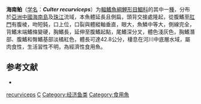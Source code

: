 {{Speciesbox
| name = 海南鲌
| status = LC
| status_system = IUCN3.1
| image = 
| genus = Culter
| species = recurviceps
| authority = [[Richardson|Richardson]], 1846
| synonyms = *''Erythroculter pseudobrevicauda''<br><small>Nichols & Pope, 1927</small>
*''Leuciscus recurviceps''<br><small>Richardson, 1846</small>
}}

'''海南鲌'''（[[学名|学名]]：'''''Culter recurviceps'''''）为[[輻鰭魚綱|輻鰭魚綱]][[鯉形目|鯉形目]][[鯝科|鯝科]]的其中一[[種|種]]，分布於[[亞洲|亞洲]][[中國|中國]][[海南島|海南島]]及[[珠江|珠江]]流域，本魚體延長且側扁，頭背交接處隆起，從腹鰭至[[肛門|肛門]]有腹棱，吻短鈍，口上位，口裂與體縱軸垂直，眼大，魚鱗中等大，側線完全，背鰭末端鰭條變硬，胸鰭長，延伸至腹鰭起點，尾鰭深分叉，體色淺灰色，胸鰭潛部、腹鰭和臀鰭基部淡橘紅色，體長可達42.8公分，棲息在河川中底層水域，屬肉食性，生活習性不明，為經濟性食用魚。

== 参考文献 ==
{{refbegin}}
*{{FishBase_species|genus=Culter|species=recurviceps|year=2011|month=12}}
{{Wikispecies-inline|Culter recurviceps|海南鲌}}
{{refend}}
{{Taxonbar|from=Q5193162}}

[[Category:鲌属|recurviceps]]
[[Category:1846年描述的魚類|C]]
[[Category:经济鱼类|Category:经济鱼类]]
[[Category:食用魚|Category:食用魚]]

{{鯉形目小作品}}